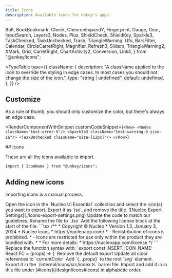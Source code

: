 ```yaml
---
title: Icons
description: Available icons for Unkey's apps.
---
```




  Bolt,
  BookBookmark,
  Check,
  ChevronExpandY,
  Fingerprint,
  Gauge,
  Gear,
  InputSearch,
  Layers3,
  Nodes,
  Plus,
  ShieldCheck,
  ShieldKey,
  Sparkle3,
  TaskChecked,
  TaskUnchecked,
  Trash,
  TriangleWarning,
  Ufo,
  BarsFilter,
  Calendar,
  CircleCarretRight,
  Magnifier,
  Refresh3,
  Sliders,
  TriangleWarning2,
  XMark,
  Grid,
  CarretRight,
  ChartActivity2,
  Conversion,
  Link4,
} from "@unkey/icons";

<TypeTable
  type={{
    className: {
      description:
        "A className applied to the icon to override the styling in edge cases. In most cases you should not change the size of the icon.",
      type: "string | undefined",
      default: undefined,
    },
  }}
/>

## Customize

As a rule of thumb, you should only customize the color, but there's always an edge case.

<RenderComponentWithSnippet
  customCodeSnippet={`<Row>
    <Nodes className="text-error-9"/>
    <Sparkle3 className="text-warning-9 size-16"/>
    <TaskUnchecked className="size-[12px]"/>
</Row>`}
>
  <Row>
    <Nodes className="text-error-9" />
    <Sparkle3 className="text-warning-9 size-16" />
    <TaskUnchecked className="size-[12px]" />
  </Row>
</RenderComponentWithSnippet>
## Icons

These are all the icons available to import.

```tsx
import { IconName } from "@unkey/icons";
```

<div className="grid grid-cols-1 md:grid-cols-2 lg:grid-cols-3 xl:grid-cols-4 gap-8">
  <Icon name="Bolt">
    <Bolt />
  </Icon>
  <Icon name="BookBookmark">
    <BookBookmark />
  </Icon>
  <Icon name="Check">
    <Check />
  </Icon>
  <Icon name="ChevronExpandY">
    <ChevronExpandY />
  </Icon>
  <Icon name="Fingerprint">
    <Fingerprint />
  </Icon>
  <Icon name="Gauge">
    <Gauge />
  </Icon>
  <Icon name="Gear">
    <Gear />
  </Icon>
  <Icon name="InputSearch">
    <InputSearch />
  </Icon>
  <Icon name="Layers3">
    <Layers3 />
  </Icon>
  <Icon name="Nodes">
    <Nodes />
  </Icon>
  <Icon name="Plus">
    <Plus />
  </Icon>
  <Icon name="ShieldCheck">
    <ShieldCheck />
  </Icon>
  <Icon name="ShieldKey">
    <ShieldKey />
  </Icon>
  <Icon name="Sparkle3">
    <Sparkle3 />
  </Icon>
  <Icon name="TaskChecked">
    <TaskChecked />
  </Icon>
  <Icon name="TaskUnchecked">
    <TaskUnchecked />
  </Icon>
  <Icon name="Trash">
    <Trash />
  </Icon>
  <Icon name="TriangleWarning">
    <TriangleWarning />
  </Icon>
  <Icon name="Ufo">
    <Ufo />
  </Icon>
  <Icon name="BarsFilter">
    <BarsFilter />
  </Icon>
  <Icon name="Calendar">
    <Calendar />
  </Icon>
  <Icon name="CircleCarretRight">
    <CircleCarretRight />
  </Icon>
  <Icon name="Magnifier">
    <Magnifier />
  </Icon>
  <Icon name="Refresh3">
    <Refresh3 />
  </Icon>
  <Icon name="Sliders">
    <Sliders />
  </Icon>
  <Icon name="TriangleWarning2">
    <TriangleWarning2 />
  </Icon>
  <Icon name="XMark">
    <XMark />
  </Icon>
  <Icon name="Grid">
    <Grid />
  </Icon>
  <Icon name="CarretRight">
    <CarretRight />
  </Icon>
  <Icon name="ChartActivity2">
    <ChartActivity2 />
  </Icon>
  <Icon name="Conversion">
    <Conversion />
  </Icon>
  <Icon name="Link4">
    <Link4 />
  </Icon>
</div>

## Adding new icons

Importing icons is a manual process.

<Steps>

<Step>
  Open the icon in the `Nucleo UI Essential` collection and select the icon(s)
  you want to export.
</Step>
<Step>
  Export it as `jsx`, and remove the title. ![Nucleo Export
  Settings](./icons-export-settings.png)
</Step>

<Step>
  Update the code to match our guidelines.

<Steps>
  <Step>
    Rename the file to `.tsx`
  </Step>
  <Step>
    Add the following license block at the start of the file:
    ```tsx
    /**
    * Copyright © Nucleo
    * Version 1.3, January 3, 2024
    * Nucleo Icons
    * https://nucleoapp.com/
    * - Redistribution of icons is prohibited.
    * - Icons are restricted for use only within the product they are bundled with.
    *
    * For more details:
    * https://nucleoapp.com/license
    */
    ```
  </Step>
  <Step>
    Replace the function syntax with: `export const INSERT_ICON_NAME: React.FC<IconProps> = (props) => {`
  </Step>
  <Step>
    Remove the default export
  </Step>
  <Step>
    Update all color references to `currentColor`
  </Step>
  <Step>
    Add `{...props}` to the root `svg` element.
  </Step>
  <Step>
    Export it in the `/internal/icons/src/index.ts` barrel file.
  </Step>
  <Step>
    Import and add it in in this file under [#icons](/design/icons#icons) in alphabetic order.
  </Step>
</Steps>

</Step>

</Steps>
